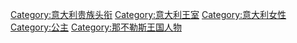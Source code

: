 [[Category:意大利贵族头衔|Category:意大利贵族头衔]]
[[Category:意大利王室|Category:意大利王室]]
[[Category:意大利女性|Category:意大利女性]]
[[Category:公主|Category:公主]]
[[Category:那不勒斯王国人物|Category:那不勒斯王国人物]]